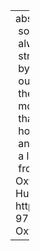 ---
abstract: "The study and formalization of intra-speaker variation within variationist\
  \ sociolinguistics has followed a largely parallel history with generative phonology,\
  \ always borrowing heavily from the generative theories of the day. More recently,\
  \ structured probabilistic variation has become enshrined as a fact-to-be-explained\
  \ by any theory of human sound systems in more mainstream phonology. This chapter\
  \ outlines this parallel history of variation study from its origins in dialectology,\
  \ the evolution of modern variationist sociolinguistics, and the development of\
  \ more contemporary variation focused phonological theory, as well as critiques\
  \ that have been posed over this history. The chapter reviews in considerable detail\
  \ how the original notion of \u2018variable rule\u2019 was elaborated and complexified,\
  \ and how variation is treated in constraint-based approaches. It concludes with\
  \ a look towards the future of variation study that is incorporating more insights\
  \ from psycholinguistics."
author:
- name:
    family: Fruehwald
    given: Josef
citation:
  container-title: The Oxford History of Phonology
  editor:
  - name:
      family: Dresher
      given: B Elan
  - name:
      family: Van der Hulst
      given: Harry
  issued: '2022-03-24'
  page: 569-590
  type: chapter
  url: https://oxford.universitypressscholarship.com/view/10.1093/oso/9780198796800.001.0001/oso-9780198796800-chapter-27
  volume: ''
date: '2022-03-24'
date-format: YYYY
description: The Oxford History of Phonology
params:
  key: H347UNLS
  notes: ''
title: The study of variation

---